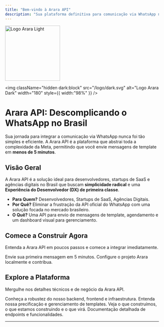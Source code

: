 ```yaml
---
title: "Bem-vindo à Arara API"
description: "Sua plataforma definitiva para comunicação via WhatsApp no Brasil. Simples, robusta e focada no desenvolvedor."
---
```


<img
  className="block dark:hidden"
  src="/logo/light.svg"
  alt="Logo Arara Light"
  width="180"
/>

<img
  className="hidden dark:block"
  src="/logo/dark.svg"
  alt="Logo Arara Dark"
  width="180"
  style={{ width:"98%" }}
/>

# Arara API: Descomplicando o WhatsApp no Brasil

Sua jornada para integrar a comunicação via WhatsApp nunca foi tão simples e eficiente. A Arara API é a plataforma que abstrai toda a complexidade da Meta, permitindo que você envie mensagens de template em **menos de 5 minutos**.

## Visão Geral

A Arara API é a solução ideal para desenvolvedores, startups de SaaS e agências digitais no Brasil que buscam **simplicidade radical** e uma **Experiência do Desenvolvedor (DX) de primeira classe**.

- **Para Quem?** Desenvolvedores, Startups de SaaS, Agências Digitais.
- **Por Quê?** Eliminar a frustração da API oficial do WhatsApp com uma solução focada no mercado brasileiro.
- **O Quê?** Uma API para envio de mensagens de template, agendamento e um dashboard visual para gerenciamento.

## Comece a Construir Agora

Entenda a Arara API em poucos passos e comece a integrar imediatamente.

<CardGroup cols={2}>
  <Card title="Guia Rápido" icon="rocket" href="/quickstart">
    Envie sua primeira mensagem em 5 minutos.
  </Card>
  <Card title="Ambiente de Desenvolvimento" icon="laptop-code" href="/development">
    Configure o projeto Arara localmente e contribua.
  </Card>
</CardGroup>

## Explore a Plataforma

Mergulhe nos detalhes técnicos e de negócio da Arara API.

<CardGroup cols={2}>
  <Card title="Arquitetura" icon="diagram-project" href="/architecture/overview">
    Conheça a robustez do nosso backend, frontend e infraestrutura.
  </Card>
  <Card title="Regras de Negócio" icon="scale-balanced" href="/business-rules/pricing-model">
    Entenda nossa precificação e gerenciamento de templates.
  </Card>
  <Card title="Roadmap do Projeto" icon="timeline" href="/planning/mvp-roadmap">
    Veja o que construímos, o que estamos construindo e o que virá.
  </Card>
  <Card title="Referência da API" icon="book" href="/api-reference/authentication">
    Documentação detalhada de endpoints e funcionalidades.
  </Card>
</CardGroup>

---